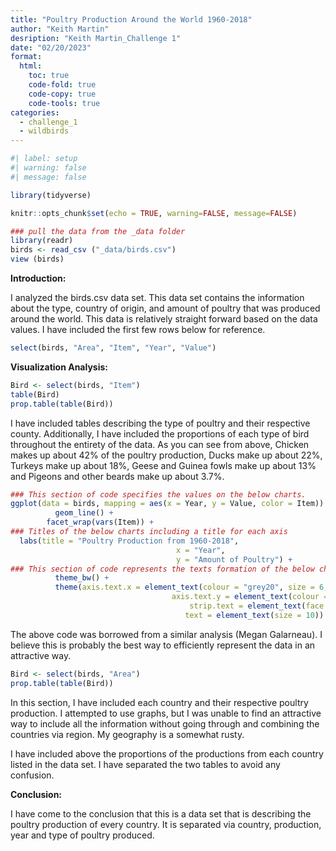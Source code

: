 ```yaml
---
title: "Poultry Production Around the World 1960-2018"
author: "Keith Martin"
desription: "Keith Martin_Challenge 1"
date: "02/20/2023"
format:
  html:
    toc: true
    code-fold: true
    code-copy: true
    code-tools: true
categories:
  - challenge_1
  - wildbirds
---
```


```r
#| label: setup
#| warning: false
#| message: false

library(tidyverse)

knitr::opts_chunk$set(echo = TRUE, warning=FALSE, message=FALSE)
```

```r
### pull the data from the _data folder
library(readr)
birds <- read_csv ("_data/birds.csv")
view (birds)
```

**Introduction:**

I analyzed the birds.csv data set. This data set contains the information about the type, country of origin, and amount of poultry that was produced around the world. This data is relatively straight forward based on the data values. I have included the first few rows below for reference.

```r
select(birds, "Area", "Item", "Year", "Value")
```

**Visualization Analysis:**

```r
Bird <- select(birds, "Item")
table(Bird)
prop.table(table(Bird))
```

I have included tables describing the type of poultry and their respective county. Additionally, I have included the proportions of each type of bird throughout the entirety of the data. As you can see from above, Chicken makes up about 42% of the poultry production, Ducks make up about 22%, Turkeys make up about 18%, Geese and Guinea fowls make up about 13% and Pigeons and other beards make up about 3.7%.

```r
### This section of code specifies the values on the below charts. 
ggplot(data = birds, mapping = aes(x = Year, y = Value, color = Item)) +
          geom_line() +
        facet_wrap(vars(Item)) +
### Titles of the below charts including a title for each axis
  labs(title = "Poultry Production from 1960-2018",
                                     x = "Year",
                                     y = "Amount of Poultry") +
### This section of code represents the texts formation of the below charts (Thanks, Megan!!)
          theme_bw() +
          theme(axis.text.x = element_text(colour = "grey20", size = 6, angle = 90, hjust = 0.5, vjust = 0.5),
                                    axis.text.y = element_text(colour = "grey20", size = 6),
                                        strip.text = element_text(face = "italic"),
                                       text = element_text(size = 10))
```

The above code was borrowed from a similar analysis (Megan Galarneau). I believe this is probably the best way to efficiently represent the data in an attractive way.

```r

Bird <- select(birds, "Area")
prop.table(table(Bird))

```

In this section, I have included each country and their respective poultry production. I attempted to use graphs, but I was unable to find an attractive way to include all the information without going through and combining the countries via region. My geography is a somewhat rusty.

I have included above the proportions of the productions from each country listed in the data set. I have separated the two tables to avoid any confusion.

**Conclusion:**

I have come to the conclusion that this is a data set that is describing the poultry production of every country. It is separated via country, production, year and type of poultry produced.
